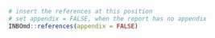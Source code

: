 ```r
# insert the references at this position
# set appendix = FALSE, when the report has no appendix
INBOmd::references(appendix = FALSE)
```
